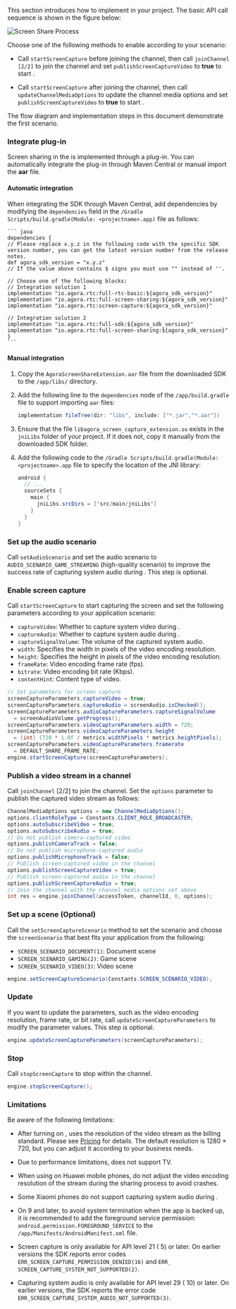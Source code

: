 <PlatformWrapper platform="android">

This section introduces how to implement <Vg k="SCR_SHR" /> in your project. The basic API call sequence is shown in the figure below:

![Screen Share Process](/images/video-sdk/screen-sharing-android-ios.svg)

Choose one of the following methods to enable <Vg k="SCR_SHR" /> according to your scenario:

- Call `startScreenCapture` before joining the channel, then call `joinChannel [2/2]` to join the channel and set `publishScreenCaptureVideo` to **true** to start <Vg k="SCR_SHR" />.

- Call `startScreenCapture` after joining the channel, then call `updateChannelMediaOptions` to update the channel media options and set `publishScreenCaptureVideo` to **true** to start <Vg k="SCR_SHR" />.

The flow diagram and implementation steps in this document demonstrate the first scenario.

### Integrate <Vg k="SCR_SHR" /> plug-in

Screen sharing in the <Vg k="COMPANY" /> <Vg k="VSDK" /> is implemented through a plug-in. You can automatically integrate the plug-in through Maven Central or manual import the **aar** file.

#### Automatic integration

When integrating the SDK through Maven Central, add dependencies by modifying the `dependencies` field in the `/Gradle Scripts/build.gradle(Module: <projectname>.app)` file as follows:

    ``` java
    dependencies {
    // Please replace x.y.z in the following code with the specific SDK version number, you can get the latest version number from the release notes.
    def agora_sdk_version = "x.y.z"
    // If the value above contains $ signs you must use "" instead of ''.

    // Choose one of the following blocks:
    // Integration solution 1
    implementation "io.agora.rtc:full-rtc-basic:${agora_sdk_version}"
    implementation "io.agora.rtc:full-screen-sharing:${agora_sdk_version}"
    implementation "io.agora.rtc:screen-capture:${agora_sdk_version}"

    // Integration solution 2
    implementation "io.agora.rtc:full-sdk:${agora_sdk_version}"
    implementation "io.agora.rtc:full-screen-sharing:${agora_sdk_version}"
    }
    ```

#### Manual integration

1. Copy the `AgoraScreenShareExtension.aar` file from the downloaded SDK to the `/app/libs/` directory.

1. Add the following line to the `dependencies` node of the `/app/build.gradle` file to support importing `aar` files:

    ``` java
    implementation fileTree(dir: "libs", include: ["*.jar","*.aar"])
    ```

1. Ensure that the file `libagora_screen_capture_extension.so` exists in the `jniLibs` folder of your project. If it does not, copy it manually from the downloaded SDK folder.

1. Add the following code to the `/Gradle Scripts/build.gradle(Module: <projectname>.app` file to specify the location of the JNI library:

    ``` java
    android {
      // ...
      sourceSets {
        main {
          jniLibs.srcDirs = ['src/main/jniLibs']
        }
      }
    }
    ```

### Set up the audio scenario

Call `setAudioScenario` and set the audio scenario to `AUDIO_SCENARIO_GAME_STREAMING` (high-quality scenario) to improve the success rate of capturing system audio during <Vg k="SCR_SHR" />. This step is optional.

### Enable screen capture

Call `startScreenCapture` to start capturing the screen and set the following parameters according to your application scenario:

- `captureVideo`: Whether to capture system video during <Vg k="SCR_SHR" />.
- `captureAudio`: Whether to capture system audio during <Vg k="SCR_SHR" />.
- `captureSignalVolume`: The volume of the captured system audio.
- `width`: Specifies the width in pixels of the video encoding resolution.
- `height`: Specifies the height in pixels of the video encoding resolution.
- `frameRate`: Video encoding frame rate (fps).
- `bitrate`: Video encoding bit rate (Kbps).
- `contentHint`: Content type of <Vg k="SCR_SHR" /> video.

``` java
// Set parameters for screen capture
screenCaptureParameters.captureVideo = true;
screenCaptureParameters.captureAudio = screenAudio.isChecked();
screenCaptureParameters.audioCaptureParameters.captureSignalVolume 
  = screenAudioVolume.getProgress();
screenCaptureParameters.videoCaptureParameters.width = 720;
screenCaptureParameters.videoCaptureParameters.height 
  = (int) (720 * 1.0f / metrics.widthPixels * metrics.heightPixels);
screenCaptureParameters.videoCaptureParameters.framerate 
  = DEFAULT_SHARE_FRAME_RATE;
engine.startScreenCapture(screenCaptureParameters);
```

### Publish a <Vg k="SCR_SHR" /> video stream in a channel

Call `joinChannel` [2/2] to join the channel. Set the `options` parameter to publish the captured <Vg k="SCR_SHR" /> video stream as follows:

  ``` java
  ChannelMediaOptions options = new ChannelMediaOptions();
  options.clientRoleType = Constants.CLIENT_ROLE_BROADCASTER;
  options.autoSubscribeVideo = true;
  options.autoSubscribeAudio = true;
  // Do not publish camera-captured video
  options.publishCameraTrack = false;
  // Do not publish microphone-captured audio
  options.publishMicrophoneTrack = false;
  // Publish screen-captured video in the channel
  options.publishScreenCaptureVideo = true;
  // Publish screen-captured audio in the channel
  options.publishScreenCaptureAudio = true;
  // Join the channel with the channel media options set above
  int res = engine.joinChannel(accessToken, channelId, 0, options);
  ```

### Set up a <Vg k="SCR_SHR" /> scene (Optional)

Call the `setScreenCaptureScenario` method to set the <Vg k="SCR_SHR" /> scenario and choose the `screenScenario` that best fits your application from the following:

- `SCREEN_SCENARIO_DOCUMENT(1)`: Document scene
- `SCREEN_SCENARIO_GAMING(2)`: Game scene
- `SCREEN_SCENARIO_VIDEO(3)`: Video scene

``` java
engine.setScreenCaptureScenario(Constants.SCREEN_SCENARIO_VIDEO);
```

### Update <Vg k="SCR_SHR" />

If you want to update the <Vg k="SCR_SHR" /> parameters, such as the video encoding resolution, frame rate, or bit rate, call `updateScreenCaptureParameters` to modify the parameter values. This step is optional.

``` java
engine.updateScreenCaptureParameters(screenCaptureParameters);
```

### Stop <Vg k="SCR_SHR" />

Call `stopScreenCapture` to stop <Vg k="SCR_SHR" /> within the channel.

``` java
engine.stopScreenCapture();
```

### Limitations

Be aware of the following limitations:

- After turning on <Vg k="SCR_SHR" />, <Vg k="COMPANY" /> uses the resolution of the <Vg k="SCR_SHR" /> video stream as the billing standard. Please see [Pricing](../overview/pricing) for details. The default resolution is 1280 × 720, but you can adjust it according to your business needs.

- Due to <Vpl k="NAME" /> performance limitations, <Vg k="SCR_SHR" /> does not support <Vpl k="NAME" /> TV.

- When using <Vg k="SCR_SHR" /> on Huawei mobile phones, do not adjust the video encoding resolution of the <Vg k="SCR_SHR" /> stream during the sharing process to avoid crashes.

- Some Xiaomi phones do not support capturing system audio during <Vg k="SCR_SHR" />.

- On <Vpl k="NAME" /> 9 and later, to avoid system termination when the app is backed up, it is recommended to add the foreground service permission: `android.permission.FOREGROUND_SERVICE` to the `/app/Manifests/AndroidManifest.xml` file.

- Screen capture is only available for <Vpl k="NAME" /> API level 21 (<Vpl k="NAME" /> 5) or later. On earlier versions the SDK reports error codes `ERR_SCREEN_CAPTURE_PERMISSION_DENIED(16)` and `ERR_ SCREEN_CAPTURE_SYSTEM_NOT_SUPPORTED(2)`.

- Capturing system audio is only available for <Vpl k="NAME" /> API level 29 (<Vpl k="NAME" /> 10) or later. On earlier versions, the SDK reports the error code `ERR_SCREEN_CAPTURE_SYSTEM_AUDIO_NOT_SUPPORTED(3)`.

</PlatformWrapper>
